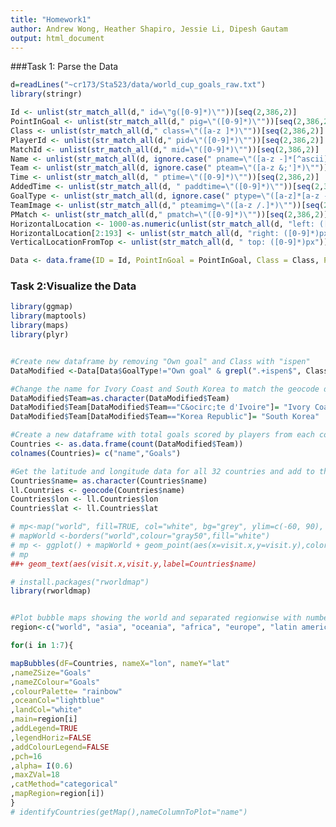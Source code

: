 ```yaml
---
title: "Homework1"
author: Andrew Wong, Heather Shapiro, Jessie Li, Dipesh Gautam
output: html_document
---
```


###Task 1: Parse the Data
```r
d=readLines("~cr173/Sta523/data/world_cup_goals_raw.txt")
library(stringr)

Id <- unlist(str_match_all(d," id=\"g([0-9]*)\""))[seq(2,386,2)]
PointInGoal <- unlist(str_match_all(d," pig=\"([0-9]*)\""))[seq(2,386,2)]
Class <- unlist(str_match_all(d," class=\"([a-z ]*)\""))[seq(2,386,2)]
PlayerId <- unlist(str_match_all(d," pid=\"([0-9]*)\""))[seq(2,386,2)]
MatchId <- unlist(str_match_all(d," mid=\"([0-9]*)\""))[seq(2,386,2)]
Name <- unlist(str_match_all(d, ignore.case(" pname=\"([a-z -]*[^ascii]*[a-z -&;'?]*)\"")))[seq(2,386,2)]
Team <- unlist(str_match_all(d, ignore.case(" pteam=\"([a-z &;']*)\"")))[seq(2,386,2)] 
Time <- unlist(str_match_all(d, " ptime=\"([0-9]*)\""))[seq(2,386,2)]
AddedTime <- unlist(str_match_all(d, " paddtime=\"([0-9]*)\""))[seq(2,386,2)]
GoalType <- unlist(str_match_all(d, ignore.case(" ptype=\"([a-z]*[a-z -]*)\"")))[seq(2,386,2)]
TeamImage <- unlist(str_match_all(d," pteamimg=\"([a-z /.]*)\""))[seq(2,386,2)]
PMatch <- unlist(str_match_all(d," pmatch=\"([0-9]*)\""))[seq(2,386,2)]
HorizontalLocation <- 1000-as.numeric(unlist(str_match_all(d, "left: ([0-9]*)px"))[seq(2,386,2)])
HorizontalLocation[2:193] <- unlist(str_match_all(d, "right: ([0-9]*)px"))[seq(2,384,2)]
VerticalLocationFromTop <- unlist(str_match_all(d, " top: ([0-9]*)px"))[seq(2,386,2)]

Data <- data.frame(ID = Id, PointInGoal = PointInGoal, Class = Class, PlayerId=PlayerId, MatchId=MatchId, Name= Name, Team=Team, Time=Time, AddedTime=AddedTime, GoalType=GoalType, TeamImage=TeamImage, PMatch=PMatch, HorizontalLocation=HorizontalLocation, VerticalLocationFromTop=VerticalLocationFromTop) 
```

### Task 2:Visualize the Data
```r
library(ggmap)
library(maptools)
library(maps)
library(plyr)


#Create new dataframe by removing "Own goal" and Class with "ispen"
DataModified <-Data[Data$GoalType!="Own goal" & grepl(".+ispen$", Class)==FALSE, ]

#Change the name for Ivory Coast and South Korea to match the geocode database
DataModified$Team=as.character(DataModified$Team)
DataModified$Team[DataModified$Team=="C&ocirc;te d'Ivoire"]= "Ivory Coast"
DataModified$Team[DataModified$Team=="Korea Republic"]= "South Korea"

#Create a new dataframe with total goals scored by players from each country
Countries <- as.data.frame(count(DataModified$Team))
colnames(Countries)= c("name","Goals")

#Get the latitude and longitude data for all 32 countries and add to the Countries data frame
Countries$name= as.character(Countries$name)
ll.Countries <- geocode(Countries$name)
Countries$lon <- ll.Countries$lon
Countries$lat <- ll.Countries$lat

# mp<-map("world", fill=TRUE, col="white", bg="grey", ylim=c(-60, 90), mar=c(0,0,0,0))
# mapWorld <-borders("world",colour="gray50",fill="white")
# mp <- ggplot() + mapWorld + geom_point(aes(x=visit.x,y=visit.y),color=c(2:33),pch=16,size=.7*Countries$Freq, alpha= I(0.6))
# mp
##+ geom_text(aes(visit.x,visit.y,label=Countries$name)
```

```r
# install.packages("rworldmap")
library(rworldmap)


#Plot bubble maps showing the world and separated regionwise with number of goals as size of the bubble
region<-c("world", "asia", "oceania", "africa", "europe", "latin america", "north america")

for(i in 1:7){

mapBubbles(dF=Countries, nameX="lon", nameY="lat"
,nameZSize="Goals"
,nameZColour="Goals"
,colourPalette= "rainbow"
,oceanCol="lightblue"
,landCol="white"
,main=region[i]
,addLegend=TRUE
,legendHoriz=FALSE
,addColourLegend=FALSE
,pch=16
,alpha= I(0.6)
,maxZVal=18
,catMethod="categorical"
,mapRegion=region[i])
}
# identifyCountries(getMap(),nameColumnToPlot="name")
```